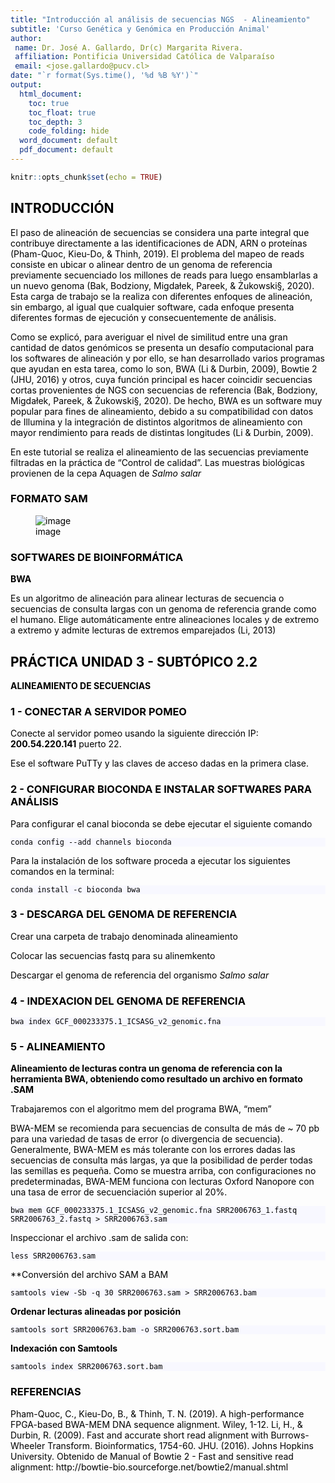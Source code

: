```yaml
---
title: "Introducción al análisis de secuencias NGS  - Alineamiento"
subtitle: 'Curso Genética y Genómica en Producción Animal'
author:
 name: Dr. José A. Gallardo, Dr(c) Margarita Rivera.
 affiliation: Pontificia Universidad Católica de Valparaíso
 email: <jose.gallardo@pucv.cl>
date: "`r format(Sys.time(), '%d %B %Y')`"
output:
  html_document:
    toc: true
    toc_float: true
    toc_depth: 3
    code_folding: hide
  word_document: default
  pdf_document: default
---
```


<style>
#TOC {
  color: black;
  font-familiy: Calibri;
  font-size: 14px;
  border-color: #708090; 
}
body {
   color: black;
   font-familiy: Calibri;
}

pre {
  color: black;
  background-color: #F8F8FF;
}
# header {
  color: #800000;
  font-familiy: Calibri;
  background-color: #F5F5F5;
  opacity: 0.8;
  font-size: 16px;
}
</style>

```r
knitr::opts_chunk$set(echo = TRUE)
```

## INTRODUCCIÓN

El paso de alineación de secuencias se considera una parte integral que contribuye directamente a las identificaciones de ADN, ARN o proteínas (Pham-Quoc, Kieu-Do, & Thinh, 2019). El problema del mapeo de reads consiste en ubicar o alinear dentro de un genoma de referencia previamente secuenciado los millones de reads para luego ensamblarlas a un nuevo genoma (Bak, Bodziony, Migdałek, Pareek, & Żukowski§, 2020). Esta carga de trabajo se la realiza con diferentes enfoques de alineación, sin embargo, al igual que cualquier software, cada enfoque presenta diferentes formas de ejecución y consecuentemente de análisis.

Como se explicó, para averiguar el nivel de similitud entre una gran cantidad de datos genómicos se presenta un desafío computacional para los softwares de alineación y por ello, se han desarrollado varios programas que ayudan en esta tarea, como lo son, BWA (Li & Durbin, 2009), Bowtie 2 (JHU, 2016) y otros, cuya función principal es hacer coincidir secuencias cortas provenientes de NGS con secuencias de referencia (Bak, Bodziony, Migdałek, Pareek, & Żukowski§, 2020). De hecho, BWA es un software muy popular para fines de alineamiento, debido a su compatibilidad con datos de Illumina y la integración de distintos algoritmos de alineamiento con mayor rendimiento para reads de distintas longitudes (Li & Durbin, 2009).

En este tutorial se realiza el alineamiento de las secuencias previamente filtradas en la práctica de "Control de calidad". Las muestras biológicas provienen de la cepa Aquagen de _Salmo salar_

### FORMATO SAM

![image](https://user-images.githubusercontent.com/80792310/121112439-05d97c00-c7d6-11eb-8816-961022673034.png)


### SOFTWARES DE BIOINFORMÁTICA

**BWA**

Es un algoritmo de alineación para alinear lecturas de secuencia o secuencias de consulta largas con un genoma de referencia grande como el humano. Elige automáticamente entre alineaciones locales y de extremo a extremo y admite lecturas de extremos emparejados (Li, 2013)

## PRÁCTICA UNIDAD 3 - SUBTÓPICO 2.2

**ALINEAMIENTO DE SECUENCIAS**

### 1 - CONECTAR A SERVIDOR POMEO

Conecte al servidor pomeo usando la siguiente dirección IP: **200.54.220.141** puerto 22.

Ese el software PuTTy y las claves de acceso dadas en la primera clase.

### 2 - CONFIGURAR BIOCONDA E INSTALAR SOFTWARES PARA ANÁLISIS

Para configurar el canal bioconda se debe ejecutar el siguiente comando

    conda config --add channels bioconda
    
Para la instalación de los software proceda a ejecutar los siguientes comandos en la terminal:

    conda install -c bioconda bwa

### 3 - DESCARGA DEL GENOMA DE REFERENCIA

Crear una carpeta de trabajo denominada alineamiento

Colocar las secuencias fastq para su alinemkento

Descargar el genoma de referencia del organismo _Salmo salar_

### 4 - INDEXACION DEL GENOMA DE REFERENCIA

    bwa index GCF_000233375.1_ICSASG_v2_genomic.fna

### 5 - ALINEAMIENTO


**Alineamiento de lecturas contra un genoma de referencia con la herramienta BWA, obteniendo como resultado un archivo en formato .SAM**

Trabajaremos con el algoritmo mem del programa BWA, "mem"

BWA-MEM se recomienda para secuencias de consulta de más de ~ 70 pb para una variedad de tasas de error (o divergencia de secuencia). Generalmente, BWA-MEM es más tolerante con los errores dadas las secuencias de consulta más largas, ya que la posibilidad de perder todas las semillas es pequeña. Como se muestra arriba, con configuraciones no predeterminadas, BWA-MEM funciona con lecturas Oxford Nanopore con una tasa de error de secuenciación superior al 20%. 



    bwa mem GCF_000233375.1_ICSASG_v2_genomic.fna SRR2006763_1.fastq SRR2006763_2.fastq > SRR2006763.sam


Inspeccionar el archivo .sam de salida con:

    less SRR2006763.sam

**Conversión del archivo SAM a BAM

    samtools view -Sb -q 30 SRR2006763.sam > SRR2006763.bam
    
    
**Ordenar lecturas alineadas por posición**

    samtools sort SRR2006763.bam -o SRR2006763.sort.bam

**Indexación con Samtools**

    samtools index SRR2006763.sort.bam
    
### REFERENCIAS

Pham-Quoc, C., Kieu-Do, B., & Thinh, T. N. (2019). A high-performance FPGA-based BWA-MEM DNA sequence alignment. Wiley, 1-12.
Li, H., & Durbin, R. (2009). Fast and accurate short read alignment with Burrows-Wheeler Transform. Bioinformatics, 1754-60.
JHU. (2016). Johns Hopkins University. Obtenido de Manual of Bowtie 2 - Fast and sensitive read alignment: http://bowtie-bio.sourceforge.net/bowtie2/manual.shtml




